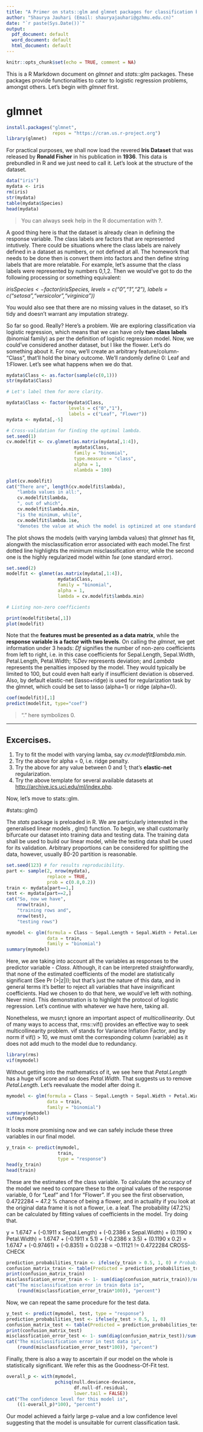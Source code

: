 ```yaml
---
title: "A Primer on stats::glm and glmnet packages for classification based on Logistic Regression | Discussion and Hands-On."
author: "Shaurya Jauhari (Email: shauryajauhari@gzhmu.edu.cn)"
date: "`r paste(Sys.Date())`"
output:
  pdf_document: default
  word_document: default
  html_document: default
---
```

```r
knitr::opts_chunk$set(echo = TRUE, comment = NA)
```

This is a R Markdown document on *glmnet* and *stats::glm* packages. These packages provide functionalities to cater to logistic regression problems, amongst others. Let's begin with *glmnet* first.

# glmnet

```r
install.packages("glmnet", 
                 repos = "https://cran.us.r-project.org")
library(glmnet)
```

For practical purposes, we shall now load the revered **Iris Dataset** that was released by **Ronald Fisher** in his publication in **1936**. This data is prebundled in R and we just need to call it. Let's look at the structure of the dataset.   


```r

data("iris")
mydata <- iris
rm(iris)
str(mydata)
table(mydata$Species)
head(mydata)

```
> You can always seek help in the R documentation with ?.


A good thing here is that the dataset is already clean in defining the response variable. The class labels are factors that are represented intutively. There could be situations where the class labels are naively defined in a dataset as numbers, or not defined at all. The homework that needs to be done then is convert them into factors and then define string labels that are more relatable. For example, let's assume that the class labels were represented by numbers 0,1,2. Then we would've got to do the following processing or something equivalent:
 
*iris$Species <- factor(iris$Species, levels = c("0","1","2"), labels = c("setosa","versicolor","virginica"))*  
 
You would also see that there are no missing values in the dataset, so it's tidy and doesn't warrant any imputation strategy.  
 
So far so good. Really? Here's a problem. We are exploring classification via logistic regression, which means that we can have only **two class labels** (binomial family) as per the definition of logistic regression model. Now, we could've considered another dataset, but I like the flower. Let's do something about it. For now, we'll create an arbitrary feature/column- "Class", that'll hold the binary outcome. We'll randomly define 0: Leaf and 1:Flower. Let's see what happens when we do that.    
 
```r

mydata$Class <- as.factor(sample(c(0,1)))
str(mydata$Class)

# Let's label them for more clarity.

mydata$Class <- factor(mydata$Class, 
                       levels = c("0","1"), 
                       labels = c("Leaf", "Flower"))
mydata <- mydata[,-5]

# Cross-validation for finding the optimal lambda.
set.seed(1)
cv.modelfit <- cv.glmnet(as.matrix(mydata[,1:4]), 
                         mydata$Class, 
                         family = "binomial", 
                         type.measure = "class", 
                         alpha = 1, 
                         nlambda = 100)

```


```r

plot(cv.modelfit)
cat("There are", length(cv.modelfit$lambda),
    "lambda values in all:",
    cv.modelfit$lambda,
    ", out of which", 
    cv.modelfit$lambda.min, 
    "is the minimum, while",
    cv.modelfit$lambda.1se,
    "denotes the value at which the model is optimized at one standard error.")

```
 
The plot shows the models (with varying lambda values) that *glmnet* has fit, alongwith the misclassification error associated with each model.The first dotted line highlights the minimum misclassification error, while the second one is the highly regularized model within *1se* (one standard error).
 
```r

set.seed(2)
modelfit <- glmnet(as.matrix(mydata[,1:4]), 
                   mydata$Class, 
                   family = "binomial", 
                   alpha = 1, 
                   lambda = cv.modelfit$lambda.min)

# Listing non-zero coefficients

print(modelfit$beta[,1])
plot(modelfit)
```
 
Note that the **features must be presented as a data matrix**, while the **response variable is a factor with two levels**. On calling the *glmnet*, we get information under 3 heads: *Df* signifies the number of non-zero coefficients from left to right, i.e. in this case coefficients for Sepal.Length, Sepal.Width, Petal.Length, Petal.Width; *%Dev* represents deviation; and *Lambda* represents the penalties imposed by the model. They would typically be limited to 100, but could even halt early if insufficient deviation is observed. Also, by default elastic-net (lasso+ridge) is used for regularization task by the glmnet, which could be set to lasso (alpha=1) or ridge (alpha=0).
 
```r
coef(modelfit)[,1]
predict(modelfit, type="coef")
```
> "." here symbolizes 0.

***
## Excercises.

1. Try to fit the model with varying lamba, say *cv.modelfit$lambda.min*.
2. Try the above for alpha = 0, i.e. ridge penalty.
3. Try the above for any value between 0 and 1; that's **elastic-net** regularization.
4. Try the above template for several available datasets at <http://archive.ics.uci.edu/ml/index.php>. 

 
Now, let's move to stats::glm.
 
 

#stats::glm()
 
The *stats* package is preloaded in R. We are particularly interested in the generalised linear models , glm() function.
To begin, we shall customarily bifurcate our dataset into training data and testing data. The training data shall be used to build our linear model, while the testing data shall be used for its validation. Arbitrary proportions can be considered for splitting the data, however, usually 80-20 partition is reasonable. 
```r
set.seed(123) # for results reproducibility.
part <- sample(2, nrow(mydata), 
               replace = TRUE, 
               prob = c(0.8,0.2))
train <- mydata[part==1,]
test <- mydata[part==2,]
cat("So, now we have", 
    nrow(train), 
    "training rows and",
    nrow(test),
    "testing rows")
```
```r
mymodel <- glm(formula = Class ~ Sepal.Length + Sepal.Width + Petal.Length + Petal.Width, 
               data = train, 
               family = "binomial")
summary(mymodel)
```
 
Here, we are taking into account all the variables as responses to the predictor variable - *Class*. Although, it can be interpreted straightforwardly, that none of the estimated coefficients of the model are statistically significant (See Pr (>|z|)); but that's just the nature of this data, and in general terms it's better to reject all variables that have insignificant coefficients. Had we chosen to do that here, we would've left with nothing. Never mind. This demonstration is to highlight the protocol of logistic regression. Let's continue with whatever we have here, taking all.
 
Nonetheless, we musn;t ignore an important aspect of *multicollinearity*. Out of many ways to access that, rms::vif() provides an effective way to seek multicollinearity problem. vif stands for Variance Inflation Factor, and by norm if vif() > 10, we must omit the corresponding column (variable) as it does not add much to the model due to redundancy.
 
```r
library(rms)
vif(mymodel)
```
 
Without getting into the mathematics of it, we see here that *Petal.Length* has a huge vif score and so does *Petal.Width*. That suggests us to remove *Petal.Length*. Let's reevaluate the model after doing it.
 

```r
mymodel <- glm(formula = Class ~ Sepal.Length + Sepal.Width + Petal.Width, 
               data = train, 
               family = "binomial")
summary(mymodel)
vif(mymodel)
```
 
It looks more promising now and we can safely include these three variables in our final model.
 

```r
y_train <- predict(mymodel, 
                   train, 
                   type = "response")
head(y_train)
head(train)
```
 
These are the estimates of the class variable. To calculate the accuracy of the model we need to compare these to the orginal values of the response variable, 0 for "Leaf" and 1 for "Flower". If you see the first observation, 0.4722284 ~ 47.2 % chance of being a flower, and in actuality if you look at the original data frame it is not a flower, i.e. a leaf. The probability (47.2%) can be calculated by fitting values of coefficients in the model. Try doing that.

y = 1.6747 + (-0.1911 x Sepal.Length) + (-0.2386 x Sepal.Width) + (0.1190 x Petal.Width)
  = 1.6747 + (-0.1911 x 5.1) + (-0.2386 x 3.5) + (0.1190 x 0.2)
  = 1.6747 + (-0.97461) + (-0.8351) + 0.0238
  = -0.11121 != 0.4722284 CROSS-CHECK
   
```r
prediction_probabilities_train <- ifelse(y_train > 0.5, 1, 0) # Probabilities to Labels conversion
confusion_matrix_train <- table(Predicted = prediction_probabilities_train, Actual = train$Class)
print(confusion_matrix_train)
misclassfication_error_train <- 1- sum(diag(confusion_matrix_train))/sum(confusion_matrix_train) 
cat("The misclassification error in train data is",
    (round(misclassfication_error_train*100)), "percent")
```
 
Now, we can repeat the same procedure for the test data.
 

```r
y_test <- predict(mymodel, test, type = "response")
prediction_probabilities_test <- ifelse(y_test > 0.5, 1, 0)
confusion_matrix_test <- table(Predicted = prediction_probabilities_test, Actual = test$Class)
print(confusion_matrix_test)
misclassfication_error_test <- 1- sum(diag(confusion_matrix_test))/sum(confusion_matrix_test) 
cat("The misclassification error in test data is",
    (round(misclassfication_error_test*100)), "percent")
```
 
Finally, there is also a way to ascertain if our model on the whole is statistically significant. We refer this as the Goodness-Of-Fit test.
 
```r
overall_p <- with(mymodel, 
                  pchisq(null.deviance-deviance, 
                         df.null-df.residual,
                         lower.tail = FALSE))
cat("The confidence level for this model is", 
    ((1-overall_p)*100), "percent")

```
 
Our model achieved a fairly large p-value and a low confidence level suggesting that the model is unsuitable for current classification task.
